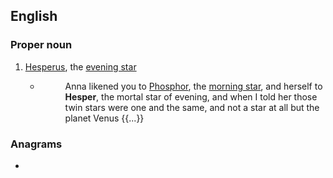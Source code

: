 ==English==

===Proper noun===
{{en-proper noun}}

# [[Hesperus]], the [[evening star]]
#* {{rfdatek|en|John Barth}}
#*: Anna likened you to [[Phosphor]], the [[morning star]], and herself to '''Hesper''', the mortal star of evening, and when I told her those twin stars were one and the same, and not a star at all but the planet Venus {{...}}

===Anagrams===
* {{anagrams|en|a=eehprs|-sphere|herpes|pesher|pheers|sphere}}